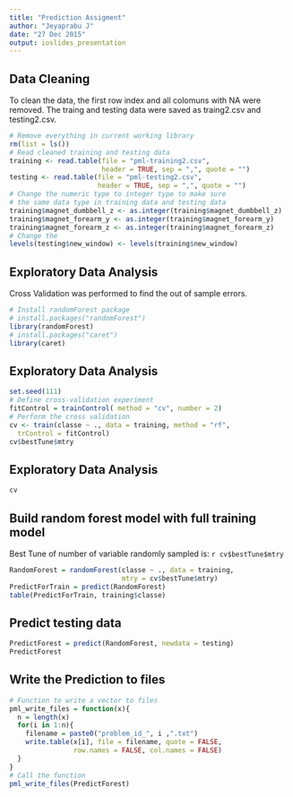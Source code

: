```yaml
---
title: "Prediction Assigment"
author: "Jeyaprabu J"
date: "27 Dec 2015"
output: ioslides_presentation
---
```


## Data Cleaning

To clean the data, the first row index and all colomuns with NA were removed. The traing and testing data were saved as traing2.csv and testing2.csv. 
```r
# Remove everything in current working library
rm(list = ls())
# Read cleaned training and testing data 
training <- read.table(file = "pml-training2.csv", 
                       header = TRUE, sep = ",", quote = "")
testing <- read.table(file = "pml-testing2.csv", 
                      header = TRUE, sep = ",", quote = "")
# Change the numeric type to integer type to make sure 
# the same data type in training data and testing data
training$magnet_dumbbell_z <- as.integer(training$magnet_dumbbell_z)
training$magnet_forearm_y <- as.integer(training$magnet_forearm_y)
training$magnet_forearm_z <- as.integer(training$magnet_forearm_z)
# Change the 
levels(testing$new_window) <- levels(training$new_window)
```


## Exploratory Data Analysis

Cross Validation was performed to find the out of sample errors. 

```r
# Install randomForest package
# install.packages("randomForest")
library(randomForest)
# install.packages("caret")
library(caret)
```

## Exploratory Data Analysis
```r
set.seed(111)
# Define cross-validation experiment
fitControl = trainControl( method = "cv", number = 2)
# Perform the cross validation
cv <- train(classe ~ ., data = training, method = "rf", 
  trControl = fitControl)
cv$bestTune$mtry
```

## Exploratory Data Analysis
```r
cv
```

## Build random forest model with full training model
Best Tune of number of variable randomly sampled is: `r cv$bestTune$mtry`
```r
RandomForest = randomForest(classe ~ ., data = training, 
                            mtry = cv$bestTune$mtry)
PredictForTrain = predict(RandomForest)
table(PredictForTrain, training$classe)
```

## Predict testing data
```r
PredictForest = predict(RandomForest, newdata = testing)
PredictForest
```

## Write the Prediction to files
```r
# Function to write a vector to files
pml_write_files = function(x){
  n = length(x)
  for(i in 1:n){
    filename = paste0("problem_id_", i ,".txt")
    write.table(x[i], file = filename, quote = FALSE,
                row.names = FALSE, col.names = FALSE)
  }
}
# Call the function
pml_write_files(PredictForest)

```


